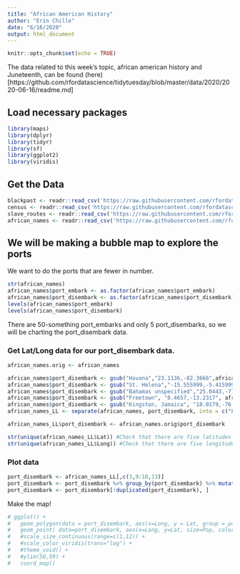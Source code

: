 ```yaml
---
title: "African American History"
author: "Erin Chille"
date: "6/16/2020"
output: html_document
---
```


```r
knitr::opts_chunk$set(echo = TRUE)
```

The data related to this week's topic, african american history and Juneteenth, can be found (here)[https://github.com/rfordatascience/tidytuesday/blob/master/data/2020/2020-06-16/readme.md]

## Load necessary packages
```r
library(maps)
library(dplyr)
library(tidyr)
library(sf)
library(ggplot2)
library(viridis)
```

## Get the Data

```r
blackpast <- readr::read_csv('https://raw.githubusercontent.com/rfordatascience/tidytuesday/master/data/2020/2020-06-16/blackpast.csv')
census <- readr::read_csv('https://raw.githubusercontent.com/rfordatascience/tidytuesday/master/data/2020/2020-06-16/census.csv')
slave_routes <- readr::read_csv('https://raw.githubusercontent.com/rfordatascience/tidytuesday/master/data/2020/2020-06-16/slave_routes.csv')
african_names <- readr::read_csv('https://raw.githubusercontent.com/rfordatascience/tidytuesday/master/data/2020/2020-06-16/african_names.csv')
```

## We will be making a bubble map to explore the ports

We want to do the ports that are fewer in number.
```r
str(african_names)
african_names$port_embark <- as.factor(african_names$port_embark)
african_names$port_disembark <- as.factor(african_names$port_disembark)
levels(african_names$port_embark)
levels(african_names$port_disembark)
```

There are 50-something port_embarks and only 5 port_disembarks, so we will be charting the port_disembark data.

### Get Lat/Long data for our port_disembark data.
```r
african_names.orig <- african_names

african_names$port_disembark <- gsub("Havana","23.1136,-82.3666",african_names$port_disembark) #Substitute town name for Lat,Long
african_names$port_disembark <- gsub("St. Helena","-15.555999,-5.415999", african_names$port_disembark) #Substitute town name for Lat,Long
african_names$port_disembark <- gsub("Bahamas unspecified","25.0443,-77.3504", african_names$port_disembark) #Substitute town name for Lat,Long
african_names$port_disembark <- gsub("Freetown", "8.4657,-13.2317", african_names$port_disembark) #Substitute town name for Lat,Long
african_names$port_disembark <- gsub("Kingston, Jamaica", "18.0179,-76.8099", african_names$port_disembark) #Substitute town name for Lat,Long
african_names_LL <- separate(african_names, port_disembark, into = c("Lat", "Long"), sep=",") #Separate into two columns

african_names_LL$port_disembark <- african_names.orig$port_disembark

str(unique(african_names_LL$Lat)) #Check that there are five latitudes
str(unique(african_names_LL$Long)) #Check that there are five longitudes
```

### Plot data
```r
port_disembark <- african_names_LL[,c(3,9:10,13)]
port_disembark <- port_disembark %>% group_by(port_disembark) %>% mutate(Pop=n()) %>% select(-name) 
port_disembark <- port_disembark[!duplicated(port_disembark), ]
```

Make the map!
```r
# ggplot() +
#   geom_polygon(data = port_disembark, aes(x=Long, y = Lat, group = port_disembark), fill="grey", alpha=0.3) +
#   geom_point( data=port_disembark, aes(x=Long, y=Lat, size=Pop, color=Pop)) +
#   #scale_size_continuous(range=c(1,12)) +
#   #scale_color_viridis(trans="log") +
#   #theme_void() + 
#   #ylim(50,59) + 
#   coord_map() 
```

